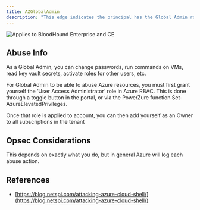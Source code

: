```yaml
---
title: AZGlobalAdmin
description: "This edge indicates the principal has the Global Admin role active against the target tenant. In other words, the principal is a Global Admin. Global Admins can do almost anything against almost every object type in the tenant, this is the highest privilege role in Azure."
---
```

<img noZoom src="/assets/enterprise-AND-community-edition-pill-tag.svg" alt="Applies to BloodHound Enterprise and CE"/>


## Abuse Info

As a Global Admin, you can change passwords, run commands on VMs, read key vault secrets, activate roles for other users, etc.

For Global Admin to be able to abuse Azure resources, you must first grant yourself the ‘User Access Administrator’ role in Azure RBAC. This is done through a toggle button in the portal, or via the PowerZure function Set-AzureElevatedPrivileges.

Once that role is applied to account, you can then add yourself as an Owner to all subscriptions in the tenant

## Opsec Considerations

This depends on exactly what you do, but in general Azure will log each abuse action.

## References

* [https://blog.netspi.com/attacking-azure-cloud-shell/](https://blog.netspi.com/attacking-azure-cloud-shell/)
